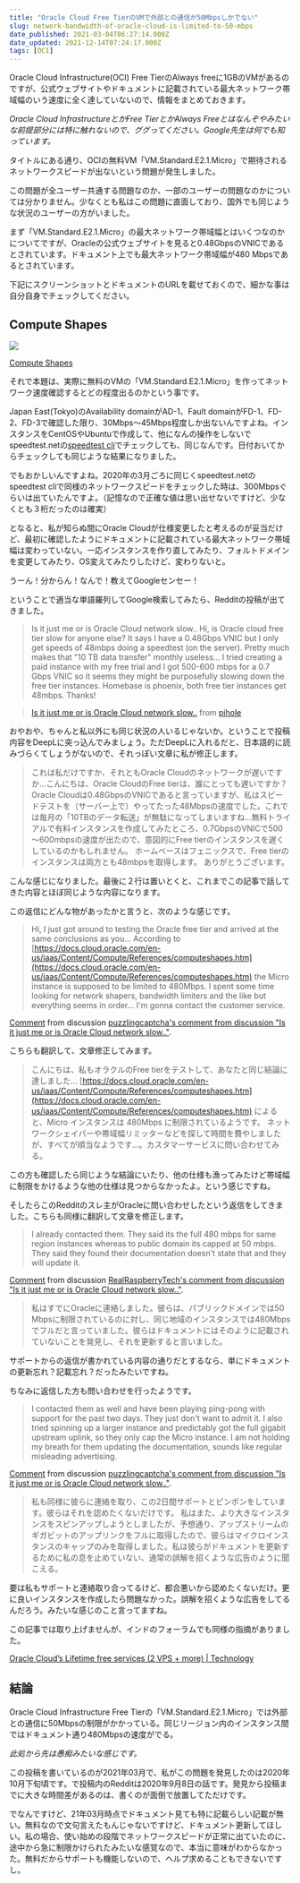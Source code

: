 ```yaml
---
title: "Oracle Cloud Free TierのVMで外部との通信が50Mbpsしかでない"
slug: network-bandwidth-of-oracle-cloud-is-limited-to-50-mbps
date_published: 2021-03-04T06:27:14.000Z
date_updated: 2021-12-14T07:24:17.000Z
tags: [OCI]
---
```


Oracle Cloud Infrastructure(OCI) Free TierのAlways freeに1GBのVMがあるのですが、公式ウェブサイトやドキュメントに記載されている最大ネットワーク帯域幅のいう速度に全く達していないので、情報をまとめておきます。

*Oracle Cloud InfrastructureとかFree TierとかAlways Freeとはなんぞやみたいな前提部分には特に触れないので、ググってください。Google先生は何でも知っています。*

タイトルにある通り、OCIの無料VM「VM.Standard.E2.1.Micro」で期待されるネットワークスピードが出ないという問題が発生しました。

この問題が全ユーザー共通する問題なのか、一部のユーザーの問題なのかについては分かりません。少なくとも私はこの問題に直面しており、国外でも同じような状況のユーザーの方がいました。

まず「VM.Standard.E2.1.Micro」の最大ネットワーク帯域幅とはいくつなのかについてですが、Oracleの公式ウェブサイトを見ると0.48GbpsのVNICであるとされています。ドキュメント上でも最大ネットワーク帯域幅が480 Mbpsであるとされています。

下記にスクリーンショットとドキュメントのURLを載せておくので、細かな事は自分自身でチェックしてください。

## Compute Shapes

![](https://i.imgur.com/Bcnudr1.png)

[Compute Shapes](https://docs.oracle.com/en-us/iaas/Content/Compute/References/computeshapes.htm#vmshapes__vm-standard)

それで本題は、実際に無料のVMの「VM.Standard.E2.1.Micro」を作ってネットワーク速度確認するとどの程度出るのかという事です。

Japan East(Tokyo)のAvailability domainがAD-1、Fault domainがFD-1、FD-2、FD-3で確認した限り、30Mbps～45Mbps程度しか出ないんですよね。インスタンスをCentOSやUbuntuで作成して、他になんの操作をしないでspeedtest.netの[speedtest cli](https://www.speedtest.net/apps/cli)でチェックしても、同じなんです。日付おいてからチェックしても同じような結果になりました。

でもおかしいんですよね。2020年の3月ごろに同じくspeedtest.netのspeedtest cliで同様のネットワークスピードをチェックした時は、300Mbpsぐらいは出ていたんですよ。（記憶なので正確な値は思い出せないですけど、少なくとも３桁だったのは確実）

となると、私が知らぬ間にOracle Cloudが仕様変更したと考えるのが妥当だけど、最初に確認したようにドキュメントに記載されている最大ネットワーク帯域幅は変わっていない。一応インスタンスを作り直してみたり、フォルトドメインを変更してみたり、OS変えてみたりしたけど、変わりないと。

うーん！分からん！なんで！教えてGoogleセンセー！

ということで適当な単語羅列してGoogle検索してみたら、Redditの投稿が出てきました。

> Is it just me or is Oracle Cloud network slow..
> Hi, is Oracle cloud free tier slow for anyone else? It says I have a 0.48Gbps VNIC but I only get speeds of 48mbps doing a speedtest (on the server). Pretty much makes that "10 TB data transfer" monthly useless... I tried creating a paid instance with my free trial and I got 500-600 mbps for a 0.7 Gbps VNIC so it seems they might be purposefully slowing down the free tier instances.
> Homebase is phoenix, both free tier instances get 48mbps.
> Thanks!

> [Is it just me or is Oracle Cloud network slow..](https://www.reddit.com/r/pihole/comments/ioqlgi/is_it_just_me_or_is_oracle_cloud_network_slow/?ref_source=embed&amp;ref=share) from
>       [pihole](https://www.reddit.com/r/pihole/)

おやおや、ちゃんと私以外にも同じ状況の人いるじゃないか。ということで投稿内容をDeepLに突っ込んでみましょう。ただDeepLに入れるだと、日本語的に読みづらくてしょうがないので、それっぽい文章に私が修正します。

> これは私だけですか、それともOracle Cloudのネットワークが遅いですか...こんにちは、Oracle CloudのFree tierは、誰にとっても遅いですか？Oracle Cloudは0.48GbpsのVNICであると言っていますが、私はスピードテストを（サーバー上で）やってたった48Mbpsの速度でした。これでは毎月の「10TBのデータ転送」が無駄になってしまいますね...無料トライアルで有料インスタンスを作成してみたところ、0.7GbpsのVNICで500～600mbpsの速度が出たので、意図的にFree tierのインスタンスを遅くしているのかもしれません。
> ホームベースはフェニックスで、Free tierのインスタンスは両方とも48mbpsを取得します。
> ありがとうございます。

こんな感じになりました。最後に２行は置いとくと、これまでこの記事で話してきた内容とほぼ同じような内容になります。

この返信にどんな物があったかと言うと、次のような感じです。

> Hi, I just got around to testing the Oracle free tier and arrived at the same conclusions as you... According to [https://docs.cloud.oracle.com/en-us/iaas/Content/Compute/References/computeshapes.htm](https://docs.cloud.oracle.com/en-us/iaas/Content/Compute/References/computeshapes.htm) the Micro instance is supposed to be limited to 480Mbps.
> I spent some time looking for network shapers, bandwidth limiters and the like but everything seems in order... I'm gonna contact the customer service.

[Comment](https://www.reddit.com/r/pihole/comments/ioqlgi/is_it_just_me_or_is_oracle_cloud_network_slow/g6yyyza/) from discussion [puzzlingcaptcha's comment from discussion "Is it just me or is Oracle Cloud network slow.."](https://www.reddit.com/r/pihole/comments/ioqlgi/is_it_just_me_or_is_oracle_cloud_network_slow/).

こちらも翻訳して、文章修正してみます。

> こんにちは、私もオラクルのFree tierをテストして、あなたと同じ結論に達しました... [https://docs.cloud.oracle.com/en-us/iaas/Content/Compute/References/computeshapes.htm](https://docs.cloud.oracle.com/en-us/iaas/Content/Compute/References/computeshapes.htm) によると、Micro インスタンスは 480Mbps に制限されているようです。
> ネットワークシェイパーや帯域幅リミッターなどを探して時間を費やしましたが、すべてが順当なようです...。カスタマーサービスに問い合わせてみる。

この方も確認したら同じような結論にいたり、他の仕様も漁ってみたけど帯域幅に制限をかけるような他の仕様は見つからなかったよ。という感じですね。

そしたらこのRedditのスレ主がOracleに問い合わせしたという返信をしてきました。こちらも同様に翻訳して文章を修正します。

> I already contacted them. They said its the full 480 mbps for same region instances whereas to public domain its capped at 50 mbps. They said they found their documentation doesn't state that and they will update it.

[Comment](https://www.reddit.com/r/pihole/comments/ioqlgi/is_it_just_me_or_is_oracle_cloud_network_slow/g75lbcj/) from discussion [RealRaspberryTech's comment from discussion "Is it just me or is Oracle Cloud network slow.."](https://www.reddit.com/r/pihole/comments/ioqlgi/is_it_just_me_or_is_oracle_cloud_network_slow/).

> 私はすでにOracleに連絡しました。彼らは、パブリックドメインでは50 Mbpsに制限されているのに対し、同じ地域のインスタンスでは480Mbpsでフルだと言っていました。彼らはドキュメントにはそのように記載されていないことを発見し、それを更新すると言いました。

サポートからの返信が書かれている内容の通りだとするなら、単にドキュメントの更新忘れ？記載忘れ？だったみたいですね。

ちなみに返信した方も問い合わせを行ったようです。

> I contacted them as well and have been playing ping-pong with support for the past two days. They just don't want to admit it.
> I also tried spinning up a larger instance and predictably got the full gigabit upstream uplink, so they only cap the Micro instance. I am not holding my breath for them updating the documentation, sounds like regular misleading advertising.

[Comment](https://www.reddit.com/r/pihole/comments/ioqlgi/is_it_just_me_or_is_oracle_cloud_network_slow/g75lheu/) from discussion [puzzlingcaptcha's comment from discussion "Is it just me or is Oracle Cloud network slow.."](https://www.reddit.com/r/pihole/comments/ioqlgi/is_it_just_me_or_is_oracle_cloud_network_slow/).

> 私も同様に彼らに連絡を取り、この2日間サポートとピンポンをしています。彼らはそれを認めたくないだけです。
> 私はまた、より大きなインスタンスをスピンアップしようとしましたが、予想通り、アップストリームのギガビットのアップリンクをフルに取得したので、彼らはマイクロインスタンスのキャップのみを取得しました。私は彼らがドキュメントを更新するために私の息を止めていない、通常の誤解を招くような広告のように聞こえる。

要は私もサポートと連絡取り合ってるけど、都合悪いから認めたくないだけ。更に良いインスタンスを作成したら問題なかった。誤解を招くような広告をしてるんだろう。みたいな感じのこと言ってますね。

この記事では取り上げませんが、インドのフォーラムでも同様の指摘がありました。

[Oracle Cloud’s Lifetime free services (2 VPS + more) | Technology](https://broadbandforum.co/t/204837/page-4)

## 結論

Oracle Cloud Infrastructure Free Tierの「VM.Standard.E2.1.Micro」では外部との通信に50Mbpsの制限がかかっている。同じリージョン内のインスタンス間ではドキュメント通り480Mbpsの速度がでる。

*此処から先は愚痴みたいな感じです。*

この投稿を書いているのが2021年03月で、私がこの問題を発見したのは2020年10月下旬頃です。で投稿内のRedditは2020年9月8日の話です。発見から投稿までに大きな時間差があるのは、書くのが面倒で放置してただけです。

でなんですけど、21年03月時点でドキュメント見ても特に記載らしい記載が無い。無料なので文句言えたもんじゃないですけど、ドキュメント更新してほしい。私の場合、使い始めの段階でネットワークスピードが正常に出ていたのに、途中から急に制限かけられたみたいな感覚なので、本当に意味がわからなかった。無料だからサポートも機能しないので、ヘルプ求めることもできないですし。
